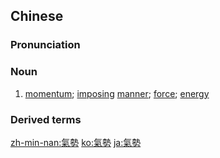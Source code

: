 {{also|气势}}
==Chinese==
{{zh-forms|s=气势}}

===Pronunciation===
{{zh-pron
|m=qìshì
|c=hei3 sai3
|mn=qz,tw,xm:khì-sè/twvk,zz:khì-sì/twvk:khùi-sì/twvt:khùi-sè
|ma=Zh-qìshì.ogg
|cat=n
}}

===Noun===
{{zh-noun}}

# [[momentum]]; [[imposing]] [[manner]]; [[force]]; [[energy]]

===Derived terms===
{{zh-der|氣勢洶洶}}

{{zh-cat|Advanced}}

[[zh-min-nan:氣勢]]
[[ko:氣勢]]
[[ja:氣勢]]